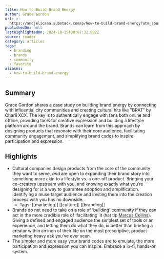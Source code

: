 ```yaml
---
title: How to Build Brand Energy
author: Grace Gordon
url: >-
  https://andjelicaaa.substack.com/p/how-to-build-brand-energy?utm_source=post-email-title&publication_id=18831&post_id=145575123&utm_campaign=email-post-title&isFreemail=false&r=og9hp&triedRedirect=true&utm_medium=email
publishedOn: null
lastHighlightedOn: 2024-10-15T08:07:32.002Z
source: reader
category: articles
tags:
  - branding
  - brands
  - community
  - favorite
aliases:
  - how-to-build-brand-energy
---
```

## Summary

Grace Gordon shares a case study on building brand energy by connecting with influential city communities and creating cultural hits like "BRAT" by Charli XCX. The key is to authentically engage with fans both online and offline, providing tools for creative expression and building a lifestyle platform around the brand. Brands can learn from this approach by designing products that resonate with their core audience, facilitating community engagement, and simplifying brand codes to inspire participation and expression.

## Highlights
- Cultural companies design products from the core of the community they want to serve, *and* are open to expanding their brand story into something more akin to a lifestyle vs. a one-off product. Bringing your co-creators upstream with you, and knowing exactly what you’re designing for is a way to guarantee adoption and amplification. Identifying a muse target audience and inviting them into the creation process with you has no downside.
    - Tags: [[marketing]] [[culture]] [[branding]] 
- Brands do not need to take on a role of ‘building’ community if they can act in the more credible role of ‘facilitating’ it (hat tip [Marcus Collins](https://www.instagram.com/p/C8DDlm4PjId/)). Giving a defined and engaged audience the simplest set of tools or an experience, and letting them do what they do, is better than briefing a creator within an inch of their life on the most prescriptive, product-marketing heavy ask you’ve ever seen.
- The simpler and more easy your brand codes are to emulate, the more participation and expression you can inspire. Embrace a lo-fi, hands-on system.
